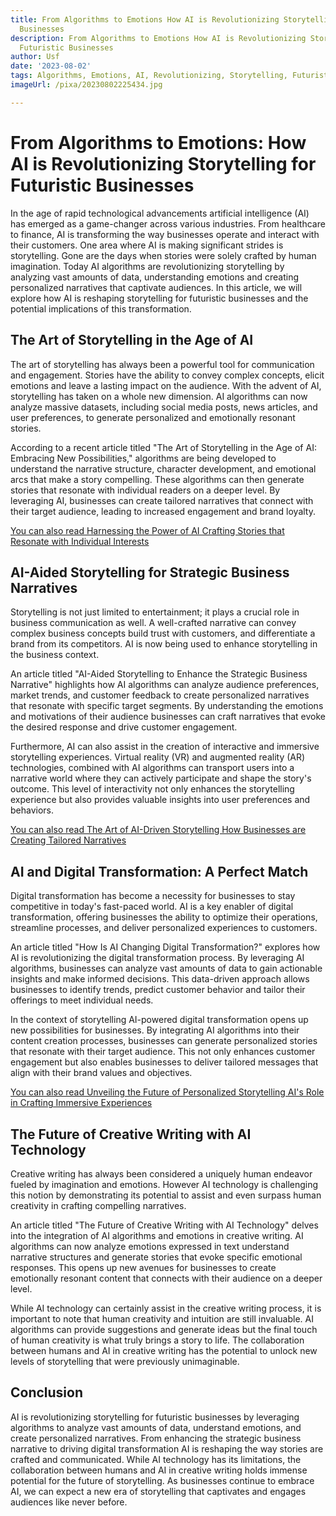 ```yaml
---
title: From Algorithms to Emotions How AI is Revolutionizing Storytelling for Futuristic
  Businesses
description: From Algorithms to Emotions How AI is Revolutionizing Storytelling for
  Futuristic Businesses
author: Usf
date: '2023-08-02'
tags: Algorithms, Emotions, AI, Revolutionizing, Storytelling, Futuristic Businesses
imageUrl: /pixa/20230802225434.jpg

---
```

# From Algorithms  to Emotions: How AI is  Revolutionizing Storytelling for Futuristic Businesses

In the  age of rapid technological  advancements  artificial intelligence (AI)  has emerged as a game-changer across  various industries. From healthcare to finance, AI is transforming the  way businesses  operate and interact with their customers. One area where AI is making  significant strides  is storytelling. Gone  are the days when stories were solely crafted by human  imagination. Today AI algorithms are revolutionizing storytelling by analyzing vast amounts  of data, understanding emotions and creating  personalized narratives that captivate audiences. In this article, we will explore how AI is reshaping storytelling for futuristic  businesses and the potential  implications of this transformation.

## The Art of  Storytelling in the  Age of AI

The art of storytelling has always been a powerful  tool for communication  and engagement. Stories have the ability to convey complex concepts, elicit emotions and leave a lasting impact on the audience. With the advent of AI, storytelling has taken on a  whole new dimension. AI algorithms can now analyze massive datasets, including social media  posts, news articles, and user preferences, to generate personalized and emotionally resonant stories.

According to a recent article titled "The Art of Storytelling in  the Age of AI: Embracing New Possibilities," algorithms are being developed to understand the narrative structure, character development, and emotional arcs  that make  a story compelling. These algorithms can then generate stories that resonate with individual readers on a deeper level. By leveraging AI, businesses can create tailored narratives that connect with their target audience, leading to increased engagement  and brand  loyalty.

[You can also  read Harnessing the  Power of AI Crafting Stories that Resonate with Individual Interests](Harnessing%20the%20Power%20of%20AI%20Crafting%20Stories%20that%20Resonate%20with%20Individual%20Interests)


## AI-Aided Storytelling  for Strategic Business Narratives

Storytelling  is not just limited  to entertainment; it plays  a crucial role in business communication as well. A well-crafted narrative can convey complex  business concepts build trust with customers, and differentiate a brand from its competitors. AI is now being used  to enhance  storytelling  in the business context.

An article titled "AI-Aided  Storytelling to Enhance the Strategic Business Narrative" highlights  how AI algorithms can analyze audience  preferences, market trends, and customer feedback to create personalized narratives  that resonate with specific target segments. By understanding the emotions and motivations  of their audience businesses can craft narratives  that evoke the  desired response and drive customer engagement.

Furthermore, AI can also assist in the creation of interactive and immersive storytelling experiences. Virtual reality (VR)  and augmented reality (AR) technologies, combined with AI algorithms can transport users into a narrative  world where they can actively participate and shape the story's outcome. This level of interactivity not  only enhances the storytelling experience but also provides valuable insights into user  preferences and behaviors.

[You  can also read The Art of AI-Driven Storytelling How Businesses are Creating Tailored Narratives](The%20Art%20of%20AI-Driven%20Storytelling%20How%20Businesses%20are%20Creating%20Tailored%20Narratives)


## AI and  Digital Transformation: A  Perfect Match

Digital transformation has become a necessity for businesses to stay competitive in today's fast-paced world. AI  is a key enabler of digital transformation, offering businesses the ability to optimize their operations, streamline processes, and deliver personalized experiences to customers.

An article titled "How Is AI Changing Digital Transformation?" explores  how AI is revolutionizing the digital transformation process. By leveraging AI algorithms, businesses can  analyze vast amounts of data to gain actionable insights and make informed decisions. This data-driven approach allows businesses to identify trends, predict  customer behavior and tailor their offerings to  meet individual needs.

In the context of  storytelling AI-powered digital  transformation opens  up new possibilities for businesses.  By integrating AI algorithms into their content creation processes, businesses can generate personalized stories that resonate with their target audience. This not only enhances customer engagement but also enables  businesses to deliver tailored messages that align with  their  brand  values and objectives.

[You can also read Unveiling the Future of Personalized Storytelling AI's Role in  Crafting Immersive Experiences](Unveiling%20the%20Future%20of%20Personalized%20Storytelling%20AI%27s%20Role%20in%20Crafting%20Immersive%20Experiences)


## The Future of Creative Writing with AI Technology

Creative writing has always been considered a uniquely human endeavor fueled by imagination and emotions. However AI technology is challenging this notion by demonstrating  its potential to assist and even surpass human creativity in crafting compelling narratives.

An article  titled "The Future of Creative Writing with AI Technology" delves into the integration of AI algorithms and emotions in  creative writing. AI algorithms can now analyze emotions  expressed in text understand narrative structures and generate stories that evoke specific emotional responses. This opens up new  avenues for businesses to create emotionally resonant content that connects  with their audience on a deeper level.

While AI technology can certainly assist in  the creative writing process, it is important to note that human creativity and intuition are  still invaluable. AI algorithms can provide suggestions and generate ideas but the final touch of human creativity  is what truly brings a story to life. The collaboration between humans and AI in creative writing has the potential to unlock new levels of storytelling that were previously unimaginable.

##  Conclusion

AI is revolutionizing storytelling for futuristic businesses  by leveraging algorithms to analyze vast  amounts of data,  understand emotions, and create personalized  narratives. From enhancing the strategic business narrative to driving digital transformation AI is reshaping the  way stories are crafted and  communicated. While AI technology has its limitations,  the collaboration between humans  and AI  in creative writing holds immense potential for the future of  storytelling. As  businesses continue to embrace AI, we can expect a new era of storytelling that captivates  and engages audiences like never before.